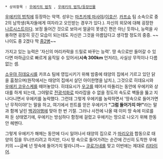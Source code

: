  * 상위항목 : [[우에키의 법칙]] , [[우에키의 법칙/등장인물]]

[[우에키의 법칙]]에 등장하는 악역. 성우는 [[마츠카제 마사야]]/[[이호산]]. [[카프쇼]] 팀 소속으로 중 2의 남학생(독자들에게 여자라고 오인받는 경우가 있다.). 자신의 외모에 대해 굉장한 [[나르시스트]]이다. 보정 들어간 것으로 보아서 얼굴이 못생긴 편은 아닌 듯하나, 능력을 사용하면 굉장히 웃긴 모습이 되는데도 자신은 그것을 아름답다고 생각할 정도의 중증. ~~나이도 중 2겠다 딱 [[중2병]]~~

가지고 있는 능력은 '자신의 머리카락을 드릴로 바꾸는 능력'. 땅 속으로만 들어갈 수 있다면 마하급으로 빠르게 움직일 수 있어서('''시속 300km''' 언저리), 사실상 무적이나 다름없는 셈.

[[소우야 히데요시]]를 카프쇼 팀에 영입시키기 위해 밤중에 태양의 집에서 기르고 있던 닭을 훔쳤으며(원작에서는 태양의 집에서 살던 아이한명을 납치.), 그것으로 히데요시와 [[우에키 코우스케]]를 떼어놓았다. 히데요시가 [[우고]]를 떼어서 따돌리는 동안에 우에키와 상대를 하게 되는데, 그야말로 [[전광석화]]로 따라잡을 수 없을 정도의 속도로 벽들을 뚫고 지나다니면서 우에키를 농락했다. 그런데 그렇게 우에키를 농락하면서 '땅속으로 들어가면 난 무적이야!'는 말을 하고, 여기에서 힌트를 얻은 우에키가 '''"그럼 들어가지 마!"'''라는 말과 함께 날린 [[백귀야행]]에 맞아 한 번 기절. 그러나 사전에 나올 때 이미 땅 속에 미로를 파 둔 상태였기에, 우에키는 방심하다 함정에 걸렸고 우에키는 땅으로 나오기 위해 한동안 헤멘다.

그렇게 우에키가 해메는 동안에 다시 일어나서 태양의 집으로 가 [[마리오]]와 합동으로 태양의 집을 무너뜨리려고 하지만, 다시 땅 속으로 들어가려는 순간에 간신히 도착한 우에키의 ~~글쎄 넌 땅속에 들어가지 말라니까~~ [[쿠로가네]]를 맞고 이번에는 제대로 [[리타이어]].
